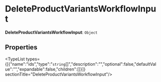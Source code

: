 
# DeleteProductVariantsWorkflowInput

 **DeleteProductVariantsWorkflowInput**: `Object`

## Properties

<TypeList types={[{"name":"ids","type":"`string`[]","description":"","optional":false,"defaultValue":"","expandable":false,"children":[]}]}  sectionTitle="DeleteProductVariantsWorkflowInput"/>
